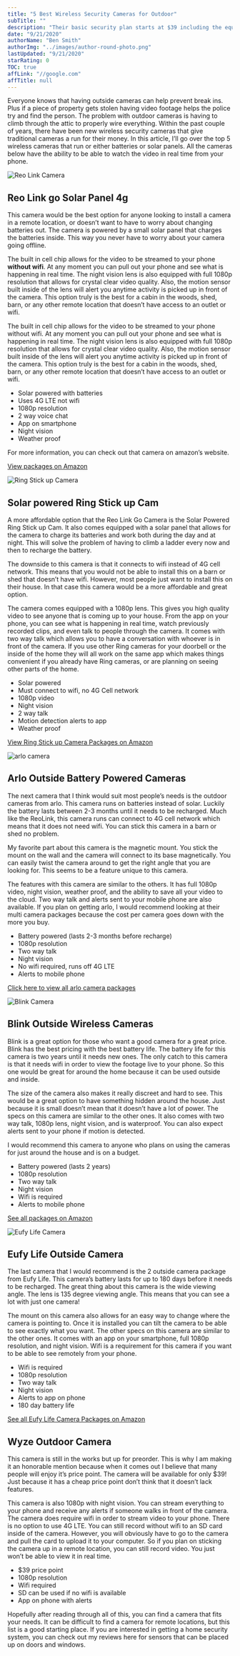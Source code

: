 ```yaml
---
title: "5 Best Wireless Security Cameras for Outdoor"
subTitle: ""
description: "Their basic security plan starts at $39 including the equipment. Their next package up includes security and home automation starts at around $49 per month with equipment."
date: "9/21/2020"
authorName: "Ben Smith"
authorImg: "../images/author-round-photo.png"
lastUpdated: "9/21/2020"
starRating: 0
TOC: true
affLink: "//google.com"
affTitle: null
---
```


Everyone knows that having outside cameras can help prevent break ins. Plus if a piece of property gets stolen having video footage helps the police try and find the person. The problem with outdoor cameras is having to climb through the attic to properly wire everything. Within the past couple of years, there have been new wireless security cameras that give traditional cameras a run for their money. In this article, I’ll go over the top 5 wireless cameras that run or either batteries or solar panels. All the cameras below have the ability to be able to watch the video in real time from your phone.

![Reo Link Camera](../images/wireless-cameras/reo-link.jpg)

## Reo Link go Solar Panel 4g

This camera would be the best option for anyone looking to install a camera in a remote location, or doesn’t want to have to worry about changing batteries out. The camera is powered by a small solar panel that charges the batteries inside. This way you never have to worry about your camera going offline.

The built in cell chip allows for the video to be streamed to your phone **without wifi**. At any moment you can pull out your phone and see what is happening in real time. The night vision lens is also equipped with full 1080p resolution that allows for crystal clear video quality. Also, the motion sensor built inside of the lens will alert you anytime activity is picked up in front of the camera. This option truly is the best for a cabin in the woods, shed, barn, or any other remote location that doesn’t have access to an outlet or wifi.

The built in cell chip allows for the video to be streamed to your phone without wifi. At any moment you can pull out your phone and see what is happening in real time. The night vision lens is also equipped with full 1080p resolution that allows for crystal clear video quality. Also, the motion sensor built inside of the lens will alert you anytime activity is picked up in front of the camera. This option truly is the best for a cabin in the woods, shed, barn, or any other remote location that doesn’t have access to an outlet or wifi.

- Solar powered with batteries
- Uses 4G LTE not wifi
- 1080p resolution
- 2 way voice chat
- App on smartphone
- Night vision
- Weather proof

For more information, you can check out that camera on amazon’s website.

[View packages on Amazon](https://www.amazon.com/Security-Camera-Outdoor-Reolink-Bundle/dp/B08CXNMQGR/ref=sr_1_4?dchild=1&keywords=reolink-go&qid=1600363400&sr=8-4)

![Ring Stick up Camera](../images/wireless-cameras/solar-ring.jpg)

## Solar powered Ring Stick up Cam

A more affordable option that the Reo Link Go Camera is the Solar Powered Ring Stick up Cam. It also comes equipped with a solar panel that allows for the camera to charge its batteries and work both during the day and at night. This will solve the problem of having to climb a ladder every now and then to recharge the battery.

The downside to this camera is that it connects to wifi instead of 4G cell network. This means that you would not be able to install this on a barn or shed that doesn’t have wifi. However, most people just want to install this on their house. In that case this camera would be a more affordable and great option.

The camera comes equipped with a 1080p lens. This gives you high quality video to see anyone that is coming up to your house. From the app on your phone, you can see what is happening in real time, watch previously recorded clips, and even talk to people through the camera. It comes with two way talk which allows you to have a conversation with whoever is in front of the camera. If you use other Ring cameras for your doorbell or the inside of the home they will all work on the same app which makes things convenient if you already have Ring cameras, or are planning on seeing other parts of the home.

- Solar powered
- Must connect to wifi, no 4G Cell network
- 1080p video
- Night vision
- 2 way talk
- Motion detection alerts to app
- Weather proof

[View Ring Stick up Camera Packages on Amazon](https://amzn.to/3j5cSm1)

![arlo camera](../images/wireless-cameras/arlo.jpg)

## Arlo Outside Battery Powered Cameras

The next camera that I think would suit most people’s needs is the outdoor cameras from arlo. This camera runs on batteries instead of solar. Luckily the battery lasts between 2-3 months until it needs to be recharged. Much like the ReoLink, this camera runs can connect to 4G cell network which means that it does not need wifi. You can stick this camera in a barn or shed no problem.

My favorite part about this camera is the magnetic mount. You stick the mount on the wall and the camera will connect to its base magnetically. You can easily twist the camera around to get the right angle that you are looking for. This seems to be a feature unique to this camera.

The features with this camera are similar to the others. It has full 1080p video, night vision, weather proof, and the ability to save all your video to the cloud. Two way talk and alerts sent to your mobile phone are also available. If you plan on getting arlo, I would recommend looking at their multi camera packages because the cost per camera goes down with the more you buy.

- Battery powered (lasts 2-3 months before recharge)
- 1080p resolution
- Two way talk
- Night vision
- No wifi required, runs off 4G LTE
- Alerts to mobile phone

[Click here to view all arlo camera packages](https://www.amazon.com/Arlo-Essential-Spotlight-Wire-Free-Activated/dp/B08B3B3LQ3/ref=redir_mobile_desktop?ie=UTF8&aaxitk=HlOMTK921bDsj7LlisPjjw&hsa_cr_id=9054437840201&ref_=sbx_be_s_sparkle_mcd_asin_1)

![Blink Camera](../images/wireless-cameras/blink.jpg)

## Blink Outside Wireless Cameras

Blink is a great option for those who want a good camera for a great price. Blink has the best pricing with the best battery life. The battery life for this camera is two years until it needs new ones. The only catch to this camera is that it needs wifi in order to view the footage live to your phone. So this one would be great for around the home because it can be used outside and inside.

The size of the camera also makes it really discreet and hard to see. This would be a great option to have something hidden around the house. Just because it is small doesn’t mean that it doesn’t have a lot of power. The specs on this camera are similar to the other ones. It also comes with two way talk, 1080p lens, night vision, and is waterproof. You can also expect alerts sent to your phone if motion is detected.

I would recommend this camera to anyone who plans on using the cameras for just around the house and is on a budget.

- Battery powered (lasts 2 years)
- 1080p resolution
- Two way talk
- Night vision
- Wifi is required
- Alerts to mobile phone

[See all packages on Amazon](https://www.amazon.com/Blink-Smart-Security-Camera/dp/B07M8DTHGL/ref=sr_1_3?dchild=1&keywords=blink&qid=1600476579&sr=8-3)

![Eufy Life Camera](../images/wireless-cameras/eufy-life.jpg)

## Eufy Life Outside Camera

The last camera that I would recommend is the 2 outside camera package from Eufy Life. This camera’s battery lasts for up to 180 days before it needs to be recharged. The great thing about this camera is the wide viewing angle. The lens is 135 degree viewing angle. This means that you can see a lot with just one camera!

The mount on this camera also allows for an easy way to change where the camera is pointing to. Once it is installed you can tilt the camera to be able to see exactly what you want. The other specs on this camera are similar to the other ones. It comes with an app on your smartphone, full 1080p resolution, and night vision. Wifi is a requirement for this camera if you want to be able to see remotely from your phone.

- Wifi is required
- 1080p resolution
- Two way talk
- Night vision
- Alerts to app on phone
- 180 day battery life

[See all Eufy Life Camera Packages on Amazon](https://www.amazon.com/eufy-Security-eufyCam-Wireless-180-Day/dp/B07W1HKYQK/ref=sr_1_2_sspa?dchild=1&keywords=eufy+camera&qid=1600562056&sr=8-2-spons&psc=1&spLa=ZW5jcnlwdGVkUXVhbGlmaWVyPUFXQTRYOTQzVTNUOE8mZW5jcnlwdGVkSWQ9QTEwMzMxMTAyTUZWUzk4MEZNNk1LJmVuY3J5cHRlZEFkSWQ9QTA3Nzc5ODUxMlZPNVJQWEpERExFJndpZGdldE5hbWU9c3BfYXRmJmFjdGlvbj1jbGlja1JlZGlyZWN0JmRvTm90TG9nQ2xpY2s9dHJ1ZQ==)

## Wyze Outdoor Camera

This camera is still in the works but up for preorder. This is why I am making it an honorable mention because when it comes out I believe that many people will enjoy it’s price point. The camera will be available for only \$39! Just because it has a cheap price point don’t think that it doesn’t lack features.

This camera is also 1080p with night vision. You can stream everything to your phone and receive any alerts if someone walks in front of the camera. The camera does require wifi in order to stream video to your phone. There is no option to use 4G LTE. You can still record without wifi to an SD card inside of the camera. However, you will obviously have to go to the camera and pull the card to upload it to your computer. So if you plan on sticking the camera up in a remote location, you can still record video. You just won’t be able to view it in real time.

- \$39 price point
- 1080p resolution
- Wifi required
- SD can be used if no wifi is available
- App on phone with alerts

Hopefully after reading through all of this, you can find a camera that fits your needs. It can be difficult to find a camera for remote locations, but this list is a good starting place. If you are interested in getting a home security system, you can check out my reviews here for sensors that can be placed up on doors and windows.
